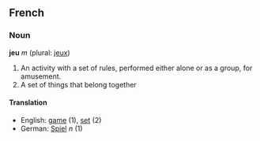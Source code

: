 ==French==
===Noun===
'''jeu''' ''m'' (plural: [[jeux]])

#An activity with a set of rules, performed either alone or as a group, for amusement.
#A set of things that belong together

====Translation====
*English: [[game]] (1), [[set]] (2)
*German: [[Spiel]] ''n'' (1)